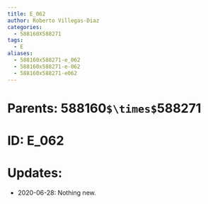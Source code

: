 ```yaml
---
title: E_062
author: Roberto Villegas-Diaz
categories:
  - 588160X588271
tags:
  - E
aliases:
  - 588160x588271-e_062
  - 588160x588271-e-062
  - 588160x588271-e062
---
```


# **Parents**: 588160`$\times$`588271
# **ID**: E_062
# **Updates**: 
 - 2020-06-28: Nothing new.
